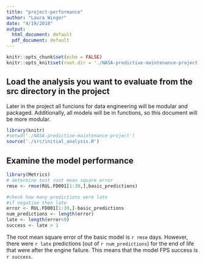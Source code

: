 ```yaml
---
title: "project-performance"
author: "Laura Winger"
date: "4/19/2018"
output:
  html_document: default
  pdf_document: default
---
```


```r
knitr::opts_chunk$set(echo = FALSE)
knitr::opts_knit$set(root.dir = './NASA-predictive-maintenance-project')
```

## Load the analysis you want to evaluate from the src directory in the project

Later in the project all funcions for data engineering will be modular and packaged. Additionally, all models will be in functions, so this document will be more modular.

```r
library(knitr)
#setwd('./NASA-predictive-maintenance-project')
source('./src/initial_analysis.R')
```

## Examine the model performance

```r
library(Metrics)
# determine test root mean square error
rmse <- rmse(RUL.FD001[1:30,],basic_predictions)

#check how many predictions were late
#if negative then late
error <- RUL.FD001[1:30,]-basic_predictions
num_predictions <- length(error)
late <- length(error<0)
success <- late > 1
```

The root mean square error of the basic model is `r rmse` days. However, there were `r late` predictions (out of `r num_predictions`) for the end of life that were after the engine failure. This means that the model FPS success is `r success`.
